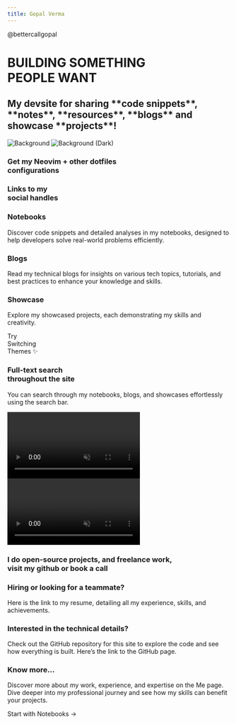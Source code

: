 ```yaml
---
title: Gopal Verma
---
```



<div className="home-content">
  <div className="relative flex justify-center items-center flex-col">
  <div className="absolute inset-0 bg-[linear-gradient(to_bottom,rgba(0,0,0,0.1)_1px,transparent_1px),linear-gradient(to_right,rgba(0,0,0,0.1)_1px,transparent_1px)] dark:bg-[linear-gradient(to_bottom,rgba(255,255,255,0.1)_1px,transparent_1px),linear-gradient(to_right,rgba(255,255,255,0.1)_1px,transparent_1px)] bg-[size:4rem_4rem] [mask-image:linear-gradient(to_bottom,white,transparent)]"></div>
    <Link href="https://x.com/bettercallgopal" className="sm:mt-[50px] mt-[30px] z-10">
      <span className="inline-flex items-center rounded-full bg-gray-500/10 dark:bg-gray-700 px-5 py-2 text-xs font-medium ring-1 ring-inset dark:ring-gray-400/30 ring-gray-500/50 font-anton dark:text-white gap-x-1 text-gray-500 "><RiTwitterXLine />@bettercallgopal</span>
    </Link>
    <h1 className="headline font-anton text-center mb-[50px]">BUILDING SOMETHING <br /> PEOPLE WANT</h1>
    <h2 className=" -mt-[20px] mb-[40px] text-center px-4 max-w-xs sm:max-w-lg mx-auto text-sm sm:text-base md:text-lg lg:text-xl opacity-[60%] font-roboto">My devsite for sharing **code snippets**, **notes**, **resources**, **blogs** and showcase **projects**!</h2>
    <CTA />
  </div>
  <style jsx>{`
    .content-container {
      max-width: 90rem;
      padding-left: max(env(safe-area-inset-left),1.5rem);
      padding-right: max(env(safe-area-inset-right),1.5rem);
      margin: 0 auto;
    }
    .features-container {
      margin: 8rem 0 0;
      padding: 4rem 0;
      background: linear-gradient(to bottom,#ffffff, #f3f4f6 500px);
      border-bottom: 1px solid #e5e7eb;
    }
    .features-container .content-container {
      margin-top: -8rem;
    }
    :global(.dark) .features-container {
      background: linear-gradient(to bottom, #111111, #000000 500px);
      border-bottom: 1px solid rgb(38,38,38);
    }
    .headline {
      display: inline-flex;
      font-size: min(6.375rem, max(8vw, 2.5rem));
      font-weight: 700;
      font-feature-settings: initial;
      letter-spacing: 0rem;
      margin-left: -0.2rem;
      margin-top: 2.4rem;
      line-height: 1.1;
      background-image: linear-gradient(146deg,#000,#757a7d);
      -webkit-background-clip: text;
      -webkit-text-fill-color: transparent;
      background-clip: text;
    }
    :global(.dark) .headline {
      background-image: linear-gradient(146deg,#fff,#757a7d);
    }
    .subtitle {
      font-size: 1.3rem;
      font-size: min(1.3rem, max(3.5vw, 1.2rem));
      font-feature-settings: initial;
      line-height: 1.6;
    }
    .nextjs-link {
      color: currentColor;
      text-decoration: none;
      font-weight: 600;
    }
    :global(#docs-card) {
      color: #fff;
      text-shadow: 0 0 1rem rgba(0,0,0,0.1);
    }
    :global(#docs-card img) {
      object-fit: cover;
      object-position: left;
      position: absolute;
      left: 0;
      right: 0;
      top: 0;
      bottom: 0;
      height: 100%;
      z-index: 0;
      user-select: none;
      pointer-events: none;
    }
    :global(#docs-card img:nth-child(2)) {
      display: none;
    }
    :global(.dark #docs-card img:nth-child(2)) {
      display: initial;
    }
    :global(.dark #docs-card img:nth-child(1)) {
      display: none;
    }
    :global(#highlighting-card) {
      min-height: 300px;
      background-image: linear-gradient(to top, transparent, #fff 50%), url(/assets/syntax-highlighting.svg);
      background-size: 634px;
      background-position: -6px calc(100% + 4px);
      background-repeat: no-repeat;
    }
    :global(#highlighting-card-blog) {
      min-height: 300px;
      background-image: linear-gradient(to top, transparent, #fff 50%), url(/assets/index_blog.png);
      background-size: 634px;
      background-position: -6px calc(100% + 0px);
      background-repeat: no-repeat;
    }
    :global(.dark #highlighting-card-blog) {
      min-height: 300px;
      background-image: linear-gradient(to top, transparent, #202020 50%), url(/assets/index_blog.png);
      background-size: 634px;
      background-position: -6px calc(100% + 0px);
      background-repeat: no-repeat;
    }
    :global(#highlighting-card-showcase) {
      min-height: 300px;
      background-image: linear-gradient(to top, transparent, #fff 50%), url(/assets/index_showcase.png);
      background-size: 634px;
      background-position: -6px calc(100% + 0px);
      background-repeat: no-repeat;
    }
    :global(.dark #highlighting-card-showcase) {
      min-height: 300px;
      background-image: linear-gradient(to top, transparent, #202020 50%), url(/assets/index_showcase.png);
      background-size: 634px;
      background-position: -6px calc(100% + 0px);
      background-repeat: no-repeat;
    }
    :global(.dark #highlighting-card) {
      background-image: linear-gradient(to top, transparent, #202020 50%), url(/assets/syntax-highlighting.svg);
    }
    :global(.feat-darkmode) {
      min-height: 300px;
    }
    :global(.feat-darkmode h3) {
      font-size: 48px;
    }
    :global(#search-card) {
      display: flex;
      flex-direction: column;
      justify-content: center;
    }
    :global(#search-card p) {
      max-width: 320px;
    }
    :global(#search-card video) {
      position: absolute;
      right: 0;
      top: 24px;
      height: 430px;
      pointer-events: none;
      max-width: 60%;
    }
    :global(#fs-card) {
      min-height: 240px;
    }
    :global(#fs-card h3) {
      text-align: left;
      width: min(300px, 41%);
      min-width: 155px;
    }
    :global(#a11y-card) {
      background-image: url(/assets/high-contrast.png);
      background-position: -160px 220px;
    }
    @media screen and (max-width: 1300px) {
      :global(#a11y-card) {
        background-image: linear-gradient(to bottom, white, transparent), url(/assets/high-contrast.png);
      }
    }
    @media screen and (max-width: 1200px) {
      :global(#highlighting-card) {
        aspect-ratio: auto;
      }
      :global(.feat-darkmode h3) {
        font-size: 4vw;
        font-size: min(48px, max(4vw, 30px));
      }
      :global(#search-card video) {
        aspect-ratio: 787/623;
        height: auto;
      }
      .headline {
      }
    }
    @media screen and (max-width: 1024px) {
      :global(#docs-card) {
        aspect-ratio: 135/86;
      }
      :global(#search-card) {
        aspect-ratio: 8/3;
      }
      :global(#search-card h3) {
        text-align: left;
      }
      :global(#highlighting-card) {
        background-size: 136%;
      }
      :global(#a11y-card) {
        background-image: url(/assets/high-contrast.png);
        background-position: center 160px;
      }
    }
    @media screen and (max-width: 768px) {
      :global(#docs-card) {
        min-height: 348px;
        width: 100%;
        aspect-ratio: auto;
      }
      :global(#docs-card img) {
        object-position: -26px 0;
        width: 250%;
        max-width: initial;
      }
    }
    @media screen and (max-width: 640px) {
      :global(#search-card) {
        aspect-ratio: 2.5/2;
        justify-content: flex-start;
        align-items: stretch;
        min-height: 350px;
      }
      :global(#search-card h3) {
        text-align: center;
      }
      :global(#search-card p) {
        max-width: 100%;
      }
      :global(#search-card video) {
        position: relative;
        margin: .75em -1.75em 0;
        max-width: calc(100% + 3.5em);
      }
      :global(.dark #search-card video) {
        mix-blend-mode: lighten;
      }
    }
  `}</style>

  <div className="features-container">
    <div className="content-container">
      <Features>
        <Feature index={0} large centered id="docs-card" href="https://github.com/GopalVerma1303/dotconfigs">
          <Image src={Nvimss} alt="Background" loading="eager" />
          <Image src={Nvimss} alt="Background (Dark)" loading="eager" />
          <h3>Get my Neovim + other dotfiles <br className="show-on-mobile"/>configurations</h3>
        </Feature>
        <Feature index={1} centered className="card-with-border">
          <div className="flex flex-col justify-center items-center lg:h-[520px] h-full lg:mb-0 mb-[50px]">
            <h3 className="font-light">Links to my<br className="show-on-mobile"/> social handles </h3>
            <SocialBundle />
          </div>
        </Feature>
        <Feature index={2} id="highlighting-card" href="/notebooks">
          <h3>Notebooks</h3>
          <p>Discover code snippets and detailed analyses in my notebooks, designed to help developers solve real-world problems efficiently.</p>
        </Feature>
        <Feature index={3} id="highlighting-card-blog" href="/blogs">
          <h3>Blogs</h3>
          <p>Read my technical blogs for insights on various tech topics, tutorials, and best practices to enhance your knowledge and skills.</p>
        </Feature>
        <Feature index={4} id="highlighting-card-showcase" href="/showcase">
          <h3>Showcase</h3>
          <p>Explore my showcased projects, each demonstrating my skills and creativity.</p>
        </Feature>
        <Feature index={5} centered className="feat-darkmode" style={{
          display: 'flex',
          alignItems: 'center',
          justifyContent: 'center',
        }}>
          <motion.div
            animate={{
              backgroundPosition: ['0% 0%', '50% 40%', '50% 40%', '100% 100%'],
              backgroundImage: [`radial-gradient(farthest-corner, #e2e5ea, #e2e5ea)`, 'radial-gradient(farthest-corner, #06080a, #e2e5ea)', 'radial-gradient(farthest-corner, #06080a, #e2e5ea)', 'radial-gradient(farthest-corner, #e2e5ea, #e2e5ea)'],
            }}
            transition={{
              backgroundPosition: {
                repeat: Infinity,
                duration: 10,
                delay: 1
              },
              backgroundImage: {
                times: [0, .2, .8, 1],
                repeat: Infinity,
                duration: 10,
                delay: 1
              },
            }}
            style={{
              position: 'absolute',
              top: 0,
              left: 0,
              width: '100%',
              height: '100%',
              backgroundImage: `radial-gradient(farthest-corner, #06080a, #e2e5ea)`,
              backgroundSize: '400% 400%',
              backgroundRepeat: 'no-repeat',
            }}
          />
          <motion.h3
            animate={{
              color: ['#dae5ff', '#fff', '#fff', '#dae5ff'],
            }}
            style={{
              position: 'relative',
              mixBlendMode: 'difference',
            }}
          >Try<br/>Switching<br/>Themes ✨</motion.h3>
        </Feature>
        <Feature index={6} large id="search-card" >
          <div style={{ zIndex: 2}}>
            <h3>Full-text search <br/> throughout the site</h3>
            <p>You can search through my notebooks, blogs, and showcases effortlessly using the search bar.</p>
          </div>
          <div className="absolute w-full h-full inset-0 hidden sm:block bg-[linear-gradient(to_right,white_250px,_transparent)] dark:bg-[linear-gradient(to_right,#202020_250px,_transparent)] z-[1]"/>
          <video autoPlay="autoplay" loop muted playsInline className="dark:hidden block">
            <source src="/assets/search.mp4" type="video/mp4"/>
          </video>
          <video autoPlay="autoplay" loop muted playsInline className="dark:block hidden -translate-x-4">
            <source src="/assets/search-dark.mp4" type="video/mp4"/>
          </video>
        </Feature>
        <Feature index={7} large id="fs-card" style={{
          color: 'white',
          backgroundImage: 'url(/assets/routing.png), url(/assets/gradient-bg.jpeg)',
          backgroundSize: '140%, 180%',
          backgroundPosition: '130px -8px, top',
          backgroundRepeat: 'no-repeat',
          textShadow: '0 1px 6px rgb(38 59 82 / 18%)',
          aspectRatio: '1.765',
        }}>
          <h3>I do open-source projects, and freelance work, <br /> <Link href="https://github.com/gopalVerma1303/">visit my github</Link> or <Link href="#">book a call</Link></h3>
        </Feature>
        <Feature index={8} id="a11y-card" 
          href={RESUME}
          className='card-with-border' style={{
          backgroundSize: 750,
          backgroundRepeat: 'no-repeat',
          minHeight: 288
        }}>
          <h3>Hiring or looking for a teammate?</h3>
          <p>Here is the link to my resume, detailing all my experience, skills, and achievements.</p>
        </Feature>
        <Feature index={9}>
          <h3>Interested in the technical details?</h3>
          <p className='mr-6'>Check out the GitHub repository for this site to explore the code and see how everything is built. Here’s the link to the <Link href="https://github.com/GopalVerma1303/old.gopx.dev">GitHub page</Link>.</p>
        </Feature>
        <Feature index={10} large>
          <h3>Know more...</h3>
          <p>Discover more about my work, experience, and expertise on the <Link href="/me">Me</Link> page. <br /> Dive deeper into my professional journey and see how my skills can benefit your projects.</p>
          <p className="subtitle"><Link className="!no-underline" href="/notebooks">Start with Notebooks →</Link></p>
        </Feature>
      </Features>
    </div>
  </div>
</div>
